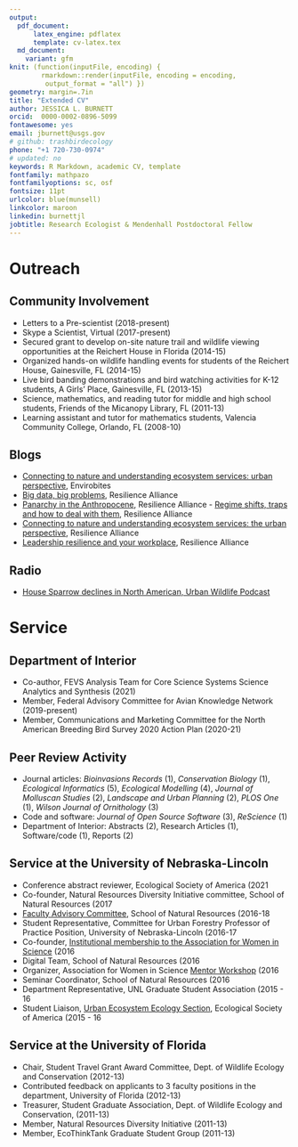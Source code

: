 ```yaml
---
output: 
  pdf_document:
      latex_engine: pdflatex
      template: cv-latex.tex
  md_document:
    variant: gfm
knit: (function(inputFile, encoding) {
        rmarkdown::render(inputFile, encoding = encoding,
         output_format = "all") })
geometry: margin=.7in
title: "Extended CV"
author: JESSICA L. BURNETT
orcid:  0000-0002-0896-5099
fontawesome: yes
email: jburnett@usgs.gov
# github: trashbirdecology
phone: "+1 720-730-0974"
# updated: no
keywords: R Markdown, academic CV, template
fontfamily: mathpazo
fontfamilyoptions: sc, osf
fontsize: 11pt
urlcolor: blue(munsell)
linkcolor: maroon
linkedin: burnettjl
jobtitle: Research Ecologist & Mendenhall Postdoctoral Fellow
---
```


# Outreach 
## Community Involvement  
- Letters to a Pre-scientist (2018-present)
- Skype a Scientist, Virtual (2017-present)
- Secured grant to develop on-site nature trail and wildlife viewing opportunities at the Reichert House in Florida (2014-15)
- Organized hands-on wildlife handling events for students of the Reichert House, Gainesville, FL (2014-15)
- Live bird banding demonstrations and bird watching activities for K-12 students, A Girls' Place, Gainesville, FL (2013-15)
- Science, mathematics, and reading tutor for middle and high school students, Friends of the Micanopy Library, FL (2011-13)
- Learning assistant and tutor for mathematics students, Valencia Community College, Orlando, FL  (2008-10) 

## Blogs  
- [Connecting to nature and understanding ecosystem services: urban perspective](https://envirobites.org/2017/10/17/connecting-to-nature-and-understanding-ecosystem-services-the-urban-perspective/), Envirobites
- [Big data, big problems](http://resilience2017.org/blog/big-data-big-problems/), Resilience Alliance 
- [Panarchy in the Anthropocene](http://resilience2017.org/blog/panarchy-in-the-anthropocene/), Resilience Alliance - [Regime shifts, traps and how to deal with them](http://resilience2017.org/blog/regime-shifts-traps-and-how-to-deal-with-them/), Resilience Alliance
- [Connecting to nature and understanding ecosystem services: the urban perspective](http://resilience2017.org/blog/connecting-to-nature-and-understanding-ecosystem-services-the-urban-perspective/), Resilience Alliance
- [Leadership resilience and your workplace](http://resilience2017.org/blog/leadership-resilience-and-your-workplace/), Resilience Alliance

## Radio  
- [House Sparrow declines in North American, Urban Wildlife Podcast](http://www.urbanwildlifecast.com/?p=139)   

# Service 
## Department of Interior  
- Co-author, FEVS Analysis Team for Core Science Systems Science Analytics and Synthesis (2021)
- Member, Federal Advisory Committee for Avian Knowledge Network (2019-present)
- Member, Communications and Marketing Committee for the North American Breeding Bird Survey 2020 Action Plan (2020-21)

## Peer Review Activity  
- Journal articles: *Bioinvasions Records* (1), *Conservation Biology* (1), *Ecological Informatics* (5), *Ecological Modelling* (4), *Journal of Molluscan Studies* (2), *Landscape and Urban Planning* (2), *PLOS One* (1), *Wilson Journal of Ornithology* (3)
- Code and software: *Journal of Open Source Software* (3), *ReScience* (1)
- Department of Interior: Abstracts (2), Research Articles (1), Software/code (1), Reports (2)

## Service at the University of Nebraska-Lincoln
- Conference abstract reviewer, Ecological Society of America (2021
- Co-founder, Natural Resources Diversity Initiative committee, School of Natural Resources (2017
- [Faculty Advisory Committee](http://snr.unl.edu/employeeinfo/people/committee/facultyadvisory.asp), School of Natural Resources (2016-18
- Student Representative, Committee for Urban Forestry Professor of Practice Position, University of Nebraska-Lincoln (2016-17 
- Co-founder, [Institutional membership to the Association for Women in Science](http://news.unl.edu/newsrooms/today/article/university-is-institutional-partner-with-association-for-women-in-science/) (2016
- Digital Team, School of Natural Resources (2016
- Organizer, Association for Women in Science [Mentor Workshop](http://snr.unl.edu/registration/AWISMentor/MentorMenteeRegistrationAttendanceCap.aspx?utm_source=Google&utm_medium=email&utm_term=&utm_content=&utm_campaign=AWIS+Workshop) (2016
- Seminar Coordinator, School of Natural Resources  (2016
- Department Representative, UNL Graduate Student Association  (2015 - 16
- Student Liaison, [Urban Ecosystem Ecology Section](http://www.esa.org/urbanecology/), Ecological Society of America (2015 - 16

## Service at the University of Florida
- Chair, Student Travel Grant Award Committee, Dept. of Wildlife Ecology and Conservation (2012-13)
- Contributed feedback on applicants to 3 faculty positions in the department, University of Florida (2012-13)
- Treasurer, Student Graduate Association, Dept. of Wildlife Ecology and Conservation, 
(2011-13)
- Member, Natural Resources Diversity Initiative (2011-13)
- Member, EcoThinkTank Graduate Student Group (2011-13)
